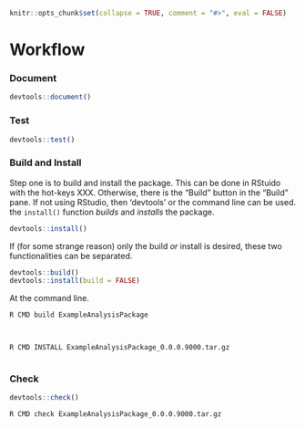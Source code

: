 ```r
knitr::opts_chunk$set(collapse = TRUE, comment = "#>", eval = FALSE)
```


# Workflow

### Document

```r
devtools::document()
```


### Test

```r
devtools::test()
```


### Build and Install

Step one is to build and install the package. This can be done in RStuido with the hot-keys XXX. Otherwise, there is the "Build" button in the "Build" pane. If not using RStudio, then 'devtools' or the command line can be used. the `install()` function *builds* and *installs* the package.

```r
devtools::install()
```

 If (for some strange reason) only the build *or* install is desired, these two functionalities can be separated.
 
```r
devtools::build()
devtools::install(build = FALSE)
```
 

At the command line.

```bash
R CMD build ExampleAnalysisPackage



R CMD INSTALL ExampleAnalysisPackage_0.0.0.9000.tar.gz



```


### Check

```r
devtools::check()
```

```bash
R CMD check ExampleAnalysisPackage_0.0.0.9000.tar.gz
```

